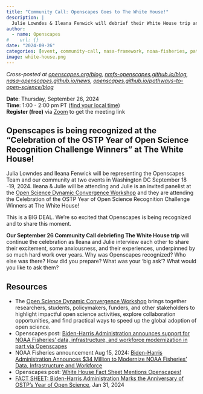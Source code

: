 ```yaml
---
title: "Community Call: Openscapes Goes to The White House!"
description: |
  Julie Lowndes & Ileana Fenwick will debrief their White House trip and share the  celebration of Openscapes being recognized at the 'Celebration of the OSTP Year of Open Science Recognition Challenge Winners'
author:
  - name: Openscapes
#    url: {}
date: "2024-09-26"
categories: [event, community-call, nasa-framework, noaa-fisheries, pathways]
image: white-house.png
---
```


*Cross-posted at [openscapes.org/blog](https://openscapes.org/blog), [nmfs-openscapes.github.io/blog](https://nmfs-openscapes.github.io/blog.html), [nasa-openscapes.github.io/news](https://nasa-openscapes.github.io/news.html), [openscapes.github.io/pathways-to-open-science/blog](https://openscapes.github.io/pathways-to-open-science/blog.html)*

**Date**: Thursday, September 26, 2024\
**Time**: 1:00 - 2:00 pm PT ([find your local time](https://www.timeanddate.com/worldclock/fixedtime.html?msg=Community+Call%3A+Openscapes+Goes+to+the+White+House&iso=20240926T13&p1=1050&ah=1))\
<!--- **Where**: Zoom 
---> **Register (free)** via [Zoom](https://zoom.us/meeting/register/tJwvce2grzwsHtY5fAG5DWmp2m3wOw0T9_6q) to get the meeting link\
<!--- **View** [event summary and video](/blog/2024-02-28-github-community-call)
--->

## Openscapes is being recognized at the "Celebration of the OSTP Year of Open Science Recognition Challenge Winners" at The White House!

Julia Lowndes and Ileana Fenwick will be representing the Openscapes Team and our community at two events in Washington DC September 18 -19, 2024. Ileana & Julie will be attending and Julie is an invited panelist at the [Open Science Dynamic Convergence Workshop](https://openscapes.org/events/2024-09-18-dynamic-convergence/) and they are attending the Celebration of the OSTP Year of Open Science Recognition Challenge Winners at The White House!

This is a BIG DEAL. We're so excited that Openscapes is being recognized and to share this moment.

**Our September 26 Community Call debriefing The White House trip** will continue the celebration as Ileana and Julie interview each other to share their excitement, some anxiousness, and their experiences, underpinned by so much hard work over years. Why was Openscapes recognized? Who else was there? How did you prepare? What was your 'big ask'? What would you like to ask them?

## Resources

-   The [Open Science Dynamic Convergence Workshop](https://openscapes.org/events/2024-09-18-dynamic-convergence/) brings together researchers, students, policymakers, funders, and other stakeholders to highlight impactful open science activities, explore collaboration opportunities, and find practical ways to speed up the global adoption of open science.
-   Openscapes post: [Biden-Harris Administration announces support for NOAA Fisheries’ data, infrastructure, and workforce modernization in part via Openscapes](https://openscapes.org/blog/2024-08-19-biden-harris-noaa-fisheries/)
-   NOAA Fisheries announcement Aug 15, 2024: [Biden-Harris Administration Announces \$34 Million to Modernize NOAA Fisheries’ Data, Infrastructure and Workforce](https://www.fisheries.noaa.gov/media-release/biden-harris-administration-announces-34-million-modernize-noaa-fisheries-data)
-   Openscapes post: [White House Fact Sheet Mentions Openscapes!](https://openscapes.org/blog/2024-02-09-white-house-factsheet-openscapes/)
-   [FACT SHEET: Biden-⁠Harris Administration Marks the Anniversary of OSTP’s Year of Open Science](https://www.whitehouse.gov/ostp/news-updates/2024/01/31/fact-sheet-biden-harris-administration-marks-the-anniversary-of-ostps-year-of-open-science/), Jan 31, 2024
